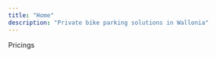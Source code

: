 ```yaml
---
title: "Home"
description: "Private bike parking solutions in Wallonia"
---
```




<Section
    styles="bg-sky-200 dark:bg-sky-900 py-7 min-h-[70vh] flex justify-center overflow-hidden"
  >
    Pricings
  </Section>